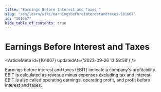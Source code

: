 ```yaml
---
title: "Earnings Before Interest and Taxes "
slug: "/en/learn/wiki/earningsbeforeinterestandtaxes-101667"
id: "101667"
hide_table_of_contents: true
---
```



# Earnings Before Interest and Taxes 

<ArticleMeta id={101667} updatedAt={'2023-09-26 13:58:58'} />
<div className='border-solid border-b border-t-0 my-4 border-[var(--ifm-color-gray-300)]' />

Earnings before interest and taxes (EBIT) indicate a company's profitability. EBIT is calculated as revenue minus expenses excluding tax and interest. EBIT is also called operating earnings, operating profit, and profit before interest and taxes.
